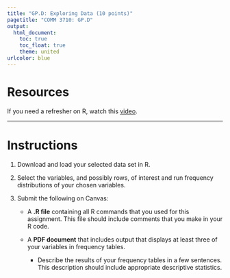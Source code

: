 ```yaml
---
title: "GP.D: Exploring Data (10 points)"
pagetitle: "COMM 3710: GP.D"
output:
  html_document:
    toc: true
    toc_float: true
    theme: united
urlcolor: blue
---
```


# Resources
If you need a refresher on R, watch this [video](https://youtu.be/Dbj_l1PRIjA).

---

# Instructions
1. Download and load your selected data set in R.

2. Select the variables, and possibly rows, of interest and run frequency distributions of your chosen variables.

3. Submit the following on Canvas:
    <ul><li> A **.R file** containing all R commands that you used for this assignment. This file should include comments that you make in your R code.
    <li> A **PDF document** that includes output that displays at least three of your variables in frequency tables.
      <ul><li> Describe the results of your frequency tables in a few sentences. This description should include appropriate descriptive statistics.</ul>
    </ul>

